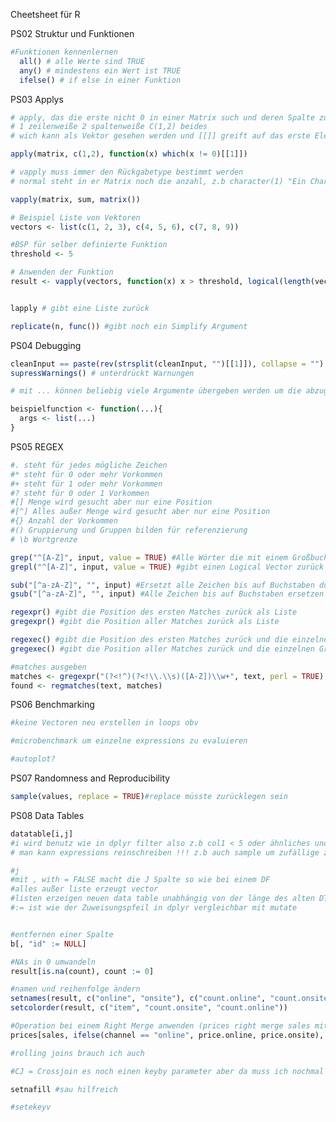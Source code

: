 Cheetsheet für R

PS02 Struktur und Funktionen
```r
#Funktionen kennenlernen
  all() # alle Werte sind TRUE
  any() # mindestens ein Wert ist TRUE
  ifelse() # if else in einer Funktion
```

PS03 Applys
```r
# apply, das die erste nicht 0 in einer Matrix such und deren Spalte zurückgibt 
# 1 zeilenweiße 2 spaltenweiße C(1,2) beides
# wich kann als Vektor gesehen werden und [[]] greift auf das erste Element zu

apply(matrix, c(1,2), function(x) which(x != 0)[[1]])

# vapply muss immer den Rückgabetype bestimmt werden
# normal steht in er Matrix noch die anzahl, z.b character(1) "Ein Character"

vapply(matrix, sum, matrix())

# Beispiel Liste von Vektoren
vectors <- list(c(1, 2, 3), c(4, 5, 6), c(7, 8, 9))

#BSP für selber definierte Funktion
threshold <- 5

# Anwenden der Funktion
result <- vapply(vectors, function(x) x > threshold, logical(length(vectors[[1]])))


lapply # gibt eine Liste zurück

replicate(n, func()) #gibt noch ein Simplify Argument 

```

PS04 Debugging
```r
cleanInput == paste(rev(strsplit(cleanInput, "")[[1]]), collapse = "") #paste sehr mächtig um Strings zu formatieren
supressWarnings() # unterdrückt Warnungen

# mit ... können beliebig viele Argumente übergeben werden um die abzugreifen muss man sie erst als List oder DF bezeichnen (habs mir DFs noch nicht ausprobiert)

beispielfunction <- function(...){
  args <- list(...)
}
```


PS05 REGEX
```r
#. steht für jedes mögliche Zeichen
#* steht für 0 oder mehr Vorkommen
#+ steht für 1 oder mehr Vorkommen
#? steht für 0 oder 1 Vorkommen
#[] Menge wird gesucht aber nur eine Position
#[^] Alles außer Menge wird gesucht aber nur eine Position
#{} Anzahl der Vorkommen
#() Gruppierung und Gruppen bilden für referenzierung
# \b Wortgrenze

grep("^[A-Z]", input, value = TRUE) #Alle Wörter die mit einem Großbuchstaben beginnen  Value True gibt Match zurück ansonsten Position
grepl("^[A-Z]", input, value = TRUE) #gibt einen Logical Vector zurück

sub("[^a-zA-Z]", "", input) #Ersetzt alle Zeichen bis auf Buchstaben durch nichts (nur bei erstem Treffer)
gsub("[^a-zA-Z]", "", input) #Alle Zeichen bis auf Buchstaben ersetzen 

regexpr() #gibt die Position des ersten Matches zurück als Liste
gregexpr() #gibt die Position aller Matches zurück als Liste

regexec() #gibt die Position des ersten Matches zurück und die einzelnen Gruppen in Spalten 
gregexec() #gibt die Position aller Matches zurück und die einzelnen Gruppen in Spalten

#matches ausgeben
matches <- gregexpr("(?<!^)(?<!\\.\\s)([A-Z])\\w+", text, perl = TRUE) #RegEx kann natürlich angepasst werden
found <- regmatches(text, matches)
```

PS06 Benchmarking
```r
#keine Vectoren neu erstellen in loops obv

#microbenchmark um einzelne expressions zu evaluieren

#autoplot?
```

PS07 Randomness and Reproducibility
```r
sample(values, replace = TRUE)#replace müsste zurücklegen sein
```

PS08 Data Tables
```r
datatable[i,j]
#i wird benutz wie in dplyr filter also z.b col1 < 5 oder ähnliches und bekomme die Zeilen worauf das zutrifft
# man kann expressions reinschreiben !!! z.b auch sample um zufällige zeilen zu ziehen

#j
#mit , with = FALSE macht die J Spalte so wie bei einem DF
#alles außer liste erzeugt vector 
#listen erzeigen neuen data table unabhängig von der länge des alten DT
#:= ist wie der Zuweisungspfeil in dplyr vergleichbar mit mutate


#entfernen einer Spalte
b[, "id" := NULL]

#NAs in 0 umwandeln
result[is.na(count), count := 0]

#namen und reihenfolge ändern
setnames(result, c("online", "onsite"), c("count.online", "count.onsite"))
setcolorder(result, c("item", "count.onsite", "count.online"))

#Operation bei einem Right Merge anwenden (prices right merge sales mit "item", wendet die Operation in der Mitte an)
prices[sales, ifelse(channel == "online", price.online, price.onsite), on = "item"]

#rolling joins brauch ich auch

#CJ = Crossjoin es noch einen keyby parameter aber da muss ich nochmal syntax anschauen 

setnafill #sau hilfreich

#setekeyv

```


